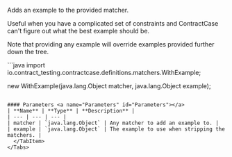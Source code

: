 
Adds an example to the provided matcher.

Useful when you have a complicated
set of constraints and ContractCase can't figure out what the best example should be.

Note that providing any example will override examples provided further down the tree.

<Tabs groupId="language">
  <TabItem value="java" label="Java">
```java
import io.contract_testing.contractcase.definitions.matchers.WithExample;

new WithExample(java.lang.Object matcher, java.lang.Object example);
```

#### Parameters <a name="Parameters" id="Parameters"></a>
| **Name** | **Type** | **Description** |
| --- | --- | --- |
| matcher | `java.lang.Object` | Any matcher to add an example to. |
| example | `java.lang.Object` | The example to use when stripping the matchers. |
  </TabItem>
</Tabs>
